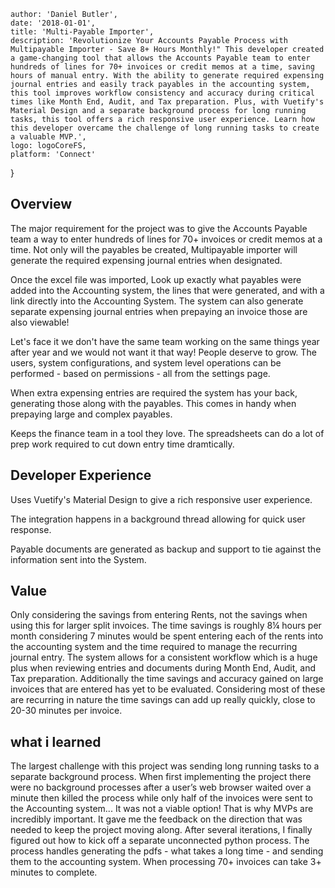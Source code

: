 
    author: 'Daniel Butler',
    date: '2018-01-01',
    title: 'Multi-Payable Importer',
    description: 'Revolutionize Your Accounts Payable Process with Multipayable Importer - Save 8+ Hours Monthly!" This developer created a game-changing tool that allows the Accounts Payable team to enter hundreds of lines for 70+ invoices or credit memos at a time, saving hours of manual entry. With the ability to generate required expensing journal entries and easily track payables in the accounting system, this tool improves workflow consistency and accuracy during critical times like Month End, Audit, and Tax preparation. Plus, with Vuetify's Material Design and a separate background process for long running tasks, this tool offers a rich responsive user experience. Learn how this developer overcame the challenge of long running tasks to create a valuable MVP.',
    logo: logoCoreFS,
    platform: 'Connect'
}


## Overview
The major requirement for the project was to give the Accounts Payable team a way to enter hundreds of lines for 70+ invoices or credit memos at a time. Not only will the payables be created, Multipayable importer will generate the required expensing journal entries when designated.

Once the excel file was imported, Look up exactly what payables were added into the Accounting system, the lines that were generated, and with a link directly into the Accounting System. The system can also generate separate expensing journal entries when prepaying an invoice those are also viewable!

Let's face it we don't have the same team working on the same things year after year and we would not want it that way! People deserve to grow. The users, system configurations, and system level operations can be performed - based on permissions - all from the settings page.

When extra expensing entries are required the system has your back, generating those along with the payables. This comes in handy when prepaying large and complex payables.

Keeps the finance team in a tool they love. The spreadsheets can do a lot of prep work required to cut down entry time dramtically.

## Developer Experience
Uses Vuetify's Material Design to give a rich responsive user experience.

The integration happens in a background thread  allowing for quick user response.

Payable documents are generated as backup and support to tie against the information sent into the System.

## Value
Only considering the savings from entering Rents, not the savings when using this for larger split invoices.
The time savings is roughly 8¼ hours per month considering 7 minutes would be spent entering each of the rents into the accounting system and the time required to manage the recurring journal entry.
The system allows for a consistent workflow which is a huge plus when reviewing entries and documents during Month End, Audit, and Tax preparation.
Additionally the time savings and accuracy gained on large invoices that are entered has yet to be evaluated. Considering most of these are recurring in nature the time savings can add up really quickly, close to 20-30 minutes per invoice.

## what i learned
The largest challenge with this project was sending long running tasks to a separate background process.
When first implementing the project there were no background processes after a user’s web browser waited over a minute then killed the process while only half of the invoices were sent to the Accounting system... It was not a viable option!
That is why MVPs are incredibly important. It gave me the feedback on the direction that was needed to keep the project moving along.
After several iterations, I finally figured out how to kick off a separate unconnected python process.
The process handles generating the pdfs - what takes a long time - and sending them to the accounting system.
When processing 70+ invoices can take 3+ minutes to complete.





